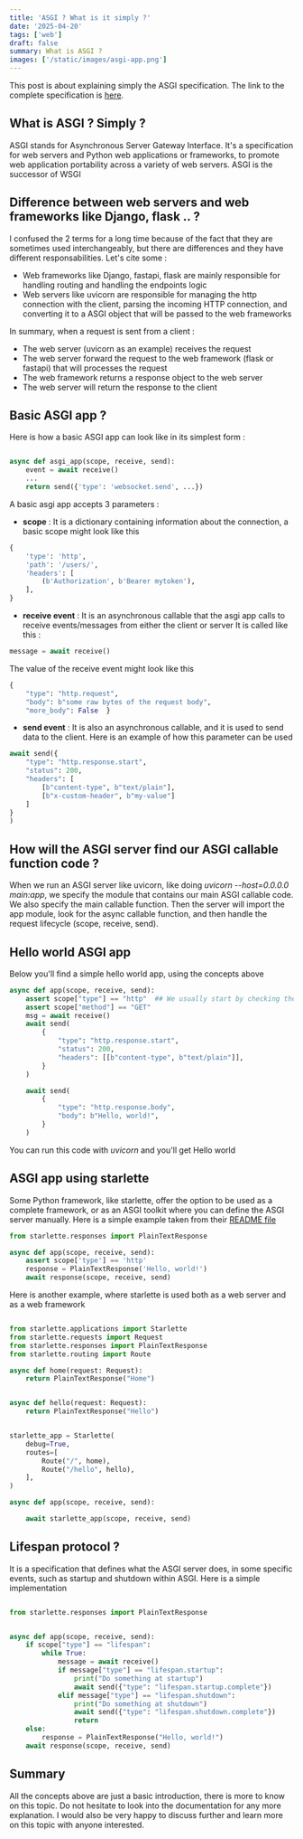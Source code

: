 ```yaml
---
title: 'ASGI ? What is it simply ?'
date: '2025-04-20'
tags: ['web']
draft: false
summary: What is ASGI ?
images: ['/static/images/asgi-app.png']
---
```


This post is about explaining simply the ASGI specification. The link to the complete specification is [here](https://asgi.readthedocs.io/en/latest/index.html).  

## What is ASGI ? Simply ?

ASGI stands for Asynchronous Server Gateway Interface. It's a specification for web servers and Python web applications or frameworks, 
to promote web application portability across a variety of web servers.
ASGI is the successor of WSGI

## Difference between web servers and web frameworks like Django, flask .. ? 

I confused the 2 terms for a long time because of the fact that they are sometimes used interchangeably, but there are differences and they have different responsabilities. 
Let's cite some :
- Web frameworks like Django, fastapi, flask are mainly responsible for handling routing and handling the endpoints logic
- Web servers like uvicorn are responsible for managing the http connection with the client, parsing the incoming HTTP connection, and converting it to a ASGI object that will be passed to the web frameworks

In summary, when a request is sent from a client : 
- The web server (uvicorn as an example) receives the request
- The web server forward the request to the web framework (flask or fastapi) that will processes the request 
- The web framework returns a response object to the web server
- The web server will return the response to the client


## Basic ASGI app ?

Here is how a basic ASGI app can look like in its simplest form : 
```python

async def asgi_app(scope, receive, send):
    event = await receive()
    ...
    return send({'type': 'websocket.send', ...})
```

A basic asgi app accepts 3 parameters : 
- **scope** : It is a dictionary containing information about the connection, a basic scope might look like this 
```python
{
    'type': 'http',
    'path': '/users/',
    'headers': [
        (b'Authorization', b'Bearer mytoken'),
    ],
}
```
- **receive event** : It is an asynchronous callable that the asgi app calls to receive events/messages from either the client or server
It is called like this : 

```python
message = await receive()
```
The value of the receive event might look like this 
```python
{
    "type": "http.request",
    "body": b"some raw bytes of the request body",
    "more_body": False  }
```

- **send event** : It is also an asynchronous callable, and it is used to send data to the client.
Here is an example of how this parameter can be used 

```python
await send({
    "type": "http.response.start",
    "status": 200,
    "headers": [
        [b"content-type", b"text/plain"],
        [b"x-custom-header", b"my-value"]
    ]
}
)
```
## How will the ASGI server find our ASGI callable function code ? 

When we run an ASGI server like uvicorn, like doing *uvicorn --host=0.0.0.0 main:app*, we specify the module that contains our main ASGI callable code. 
We also specify the main callable function. Then the server will import the app module, look for the async callable function, and then handle the request lifecycle (scope, receive, send).

## Hello world **ASGI** app
Below you'll find a simple hello world app, using the concepts above

```python
async def app(scope, receive, send):
    assert scope["type"] == "http"  ## We usually start by checking the type and the method specified in the scope
    assert scope["method"] == "GET"
    msg = await receive()
    await send(
        {
            "type": "http.response.start",
            "status": 200,
            "headers": [[b"content-type", b"text/plain"]],
        }
    )

    await send(
        {
            "type": "http.response.body",
            "body": b"Hello, world!",
        }
    )

```
You can run this code with *uvicorn* and you'll get Hello world

## ASGI app using starlette 

Some Python framework, like starlette, offer the option to be used as a complete framework, or as an ASGI toolkit where you can define the ASGI server manually.
Here is a simple example taken from their [README file](https://github.com/encode/starlette?tab=readme-ov-file#framework-or-toolkit)


```python
from starlette.responses import PlainTextResponse

async def app(scope, receive, send):
    assert scope['type'] == 'http'
    response = PlainTextResponse('Hello, world!')
    await response(scope, receive, send)
```

Here is another example, where starlette is used both as a web server and as a web framework
```python

from starlette.applications import Starlette
from starlette.requests import Request
from starlette.responses import PlainTextResponse
from starlette.routing import Route

async def home(request: Request):
    return PlainTextResponse("Home")


async def hello(request: Request):
    return PlainTextResponse("Hello")


starlette_app = Starlette(
    debug=True,
    routes=[
        Route("/", home),
        Route("/hello", hello),
    ],
)

async def app(scope, receive, send):

    await starlette_app(scope, receive, send)
```
## Lifespan protocol ?
It is a specification that defines what the ASGI server does, in some specific events, such as startup and shutdown within ASGI.
Here is a simple implementation

```python

from starlette.responses import PlainTextResponse


async def app(scope, receive, send):
    if scope["type"] == "lifespan":
        while True:
            message = await receive()
            if message["type"] == "lifespan.startup":
                print("Do something at startup")
                await send({"type": "lifespan.startup.complete"})
            elif message["type"] == "lifespan.shutdown":
                print("Do something at shutdown")
                await send({"type": "lifespan.shutdown.complete"})
                return
    else:
        response = PlainTextResponse("Hello, world!")
    await response(scope, receive, send)
```

## Summary
All the concepts above are just a basic introduction, there is more to know on this topic. Do not hesitate to look into the documentation for any more explanation.
I would also be very happy to discuss further and learn more on this topic with anyone interested.